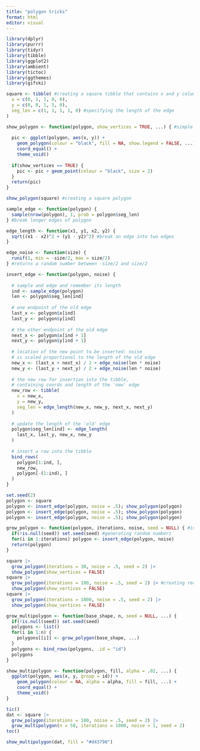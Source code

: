 ```yaml
---
title: "polygon tricks"
format: html
editor: visual
---
```


```r
library(dplyr)
library(purrr)
library(tidyr)
library(tibble)
library(ggplot2)
library(ambient)
library(tictoc)
library(ggthemes)
library(gifski)
```

```r
square <- tibble( #creating a square tibble that contains x and y columns
  x = c(0, 1, 1, 0, 0),
  y = c(0, 0, 1, 1, 0),
  seg_len = c(1, 1, 1, 1, 0) #specifying the length of the edge
)
```

```r
show_polygon <- function(polygon, show_vertices = TRUE, ...) { #simple plotting function to display a polygon
  
  pic <- ggplot(polygon, aes(x, y)) +
    geom_polygon(colour = "black", fill = NA, show.legend = FALSE, ...) + #adjusting the color
    coord_equal() + 
    theme_void()
  
  if(show_vertices == TRUE) {
    pic <- pic + geom_point(colour = "black", size = 2)
  }
  return(pic)
}

show_polygon(square) #creating a square polygon
```
```r
sample_edge <- function(polygon) {
  sample(nrow(polygon), 1, prob = polygon$seg_len)
} #break longer edges of polygon

edge_length <- function(x1, y1, x2, y2) {
  sqrt((x1 - x2)^2 + (y1 - y2)^2) #break an edge into two edges
}

edge_noise <- function(size) {
  runif(1, min = -size/2, max = size/2)
} #returns a random number between -size/2 and size/2
```

```r
insert_edge <- function(polygon, noise) {
  
  # sample and edge and remember its length
  ind <- sample_edge(polygon)
  len <- polygon$seg_len[ind]
  
  # one endpoint of the old edge
  last_x <- polygon$x[ind]
  last_y <- polygon$y[ind]
  
  # the other endpoint of the old edge
  next_x <- polygon$x[ind + 1]
  next_y <- polygon$y[ind + 1]
  
  # location of the new point to be inserted: noise 
  # is scaled proportional to the length of the old edge
  new_x <- (last_x + next_x) / 2 + edge_noise(len * noise)
  new_y <- (last_y + next_y) / 2 + edge_noise(len * noise)
  
  # the new row for insertion into the tibble, 
  # containing coords and length of the 'new' edge
  new_row <- tibble(
    x = new_x,
    y = new_y,
    seg_len = edge_length(new_x, new_y, next_x, next_y)
  )
  
  # update the length of the 'old' edge
  polygon$seg_len[ind] <- edge_length(
    last_x, last_y, new_x, new_y
  )
  
  # insert a row into the tibble
  bind_rows(
    polygon[1:ind, ],
    new_row,
    polygon[-(1:ind), ]
  )
}

set.seed(2)
polygon <- square 
polygon <- insert_edge(polygon, noise = .5); show_polygon(polygon)
polygon <- insert_edge(polygon, noise = .5); show_polygon(polygon)
polygon <- insert_edge(polygon, noise = .5); show_polygon(polygon)
```
```r
grow_polygon <- function(polygon, iterations, noise, seed = NULL) { #inserting edges into a polygon for a fixed number of iterations
  if(!is.null(seed)) set.seed(seed) #generating random numbers
  for(i in 1:iterations) polygon <- insert_edge(polygon, noise)
  return(polygon)
}
```

```r
square |> 
  grow_polygon(iterations = 30, noise = .5, seed = 2) |> 
  show_polygon(show_vertices = FALSE)
square |> 
  grow_polygon(iterations = 100, noise = .5, seed = 2) |> #creating recursively deformed polygon
  show_polygon(show_vertices = FALSE)
square |> 
  grow_polygon(iterations = 1000, noise = .5, seed = 2) |> 
  show_polygon(show_vertices = FALSE)
```
```r
grow_multipolygon <- function(base_shape, n, seed = NULL, ...) {
  if(!is.null(seed)) set.seed(seed)
  polygons <- list()
  for(i in 1:n) {
    polygons[[i]] <- grow_polygon(base_shape, ...)
  }
  polygons <- bind_rows(polygons, .id = "id")
  polygons
}

show_multipolygon <- function(polygon, fill, alpha = .02, ...) {
  ggplot(polygon, aes(x, y, group = id)) +
    geom_polygon(colour = NA, alpha = alpha, fill = fill, ...) + 
    coord_equal() + 
    theme_void()
}

tic()
dat <- square |> 
  grow_polygon(iterations = 100, noise = .5, seed = 2) |>
  grow_multipolygon(n = 50, iterations = 1000, noise = 1, seed = 2)
toc()

show_multipolygon(dat, fill = "#d43790")
```

